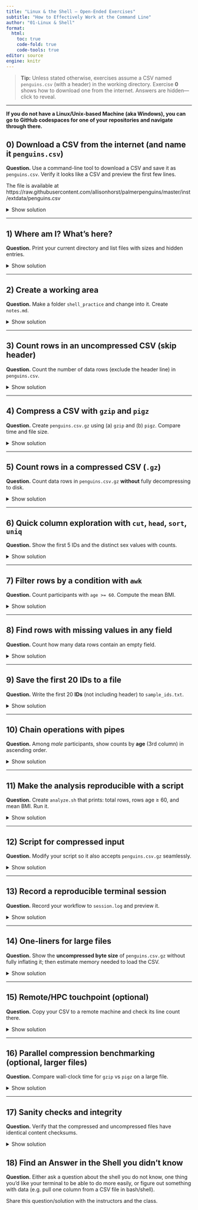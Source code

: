```yaml
---
title: "Linux & the Shell — Open-Ended Exercises"
subtitle: "How to Effectively Work at the Command Line"
author: "01-Linux & Shell"
format:
  html:
    toc: true
    code-fold: true
    code-tools: true
editor: source
engine: knitr
---
```


> **Tip:** Unless stated otherwise, exercises assume a CSV named `penguins.csv` (with a header) in the working directory. Exercise **0** shows how to download one from the internet. Answers are hidden—click to reveal.

---

**If you do not have a Linux/Unix-based Machine (aka Windows), you can go to GitHub codespaces for one of your repositories and navigate through there.**

## 0) Download a CSV from the internet (and name it `penguins.csv`)
**Question.** Use a command-line tool to download a CSV and save it as `penguins.csv`. Verify it looks like a CSV and preview the first few lines.

The file is available at https://raw.githubusercontent.com/allisonhorst/palmerpenguins/master/inst/extdata/penguins.csv



<details><summary>Show solution</summary>

```bash
# Using curl (follow redirects, write to file):
curl -L -o penguins.csv \
  https://raw.githubusercontent.com/allisonhorst/palmerpenguins/master/inst/extdata/penguins.csv

# Or using wget:
wget -O penguins.csv \
  https://raw.githubusercontent.com/allisonhorst/palmerpenguins/master/inst/extdata/penguins.csv

# (Optional) R from shell:
R -q -e "download.file('https://raw.githubusercontent.com/allisonhorst/palmerpenguins/master/inst/extdata/penguins.csv','penguins.csv', mode='wb')"

# (Optional) Python from shell:
python - <<'PY'
import urllib.request
url='https://raw.githubusercontent.com/allisonhorst/palmerpenguins/master/inst/extdata/penguins.csv'
urllib.request.urlretrieve(url, 'penguins.csv')
PY

# Basic checks
file penguins.csv
head -n 5 penguins.csv
wc -l penguins.csv   # total lines (incl. header)
```

Notes:
- `-L` (curl) follows redirects. `-O/-o` choose output filename.
- Use `head`, `wc -l`, and `cut -d',' -f1-5 | head` to quickly sanity-check.
</details>

---

## 1) Where am I? What’s here?
**Question.** Print your current directory and list files with sizes and hidden entries.

<details><summary>Show solution</summary>

```bash
pwd
ls -lha
```
</details>

---

## 2) Create a working area
**Question.** Make a folder `shell_practice` and change into it. Create `notes.md`.

<details><summary>Show solution</summary>

```bash
mkdir -p shell_practice && cd shell_practice
: > notes.md   # or: touch notes.md
```
</details>

---

## 3) Count rows in an **uncompressed** CSV (skip header)
**Question.** Count the number of data rows (exclude the header line) in `penguins.csv`.

<details><summary>Show solution</summary>

```bash
# total lines minus header
total=$(wc -l < penguins.csv)
echo $(( total - 1 ))

# or with tail:
tail -n +2 penguins.csv | wc -l
```
</details>

---

## 4) Compress a CSV with `gzip` and `pigz`
**Question.** Create `penguins.csv.gz` using (a) `gzip` and (b) `pigz`. Compare time and file size.

<details><summary>Show solution</summary>

```bash
# (a) Using gzip
time gzip -kf penguins.csv     # -k keep original, -f overwrite
ls -lh penguins.csv penguins.csv.gz

# (b) Using pigz (parallel gzip)
# If missing, install via your package manager (e.g., apt, brew, conda).
time pigz -kf penguins.csv
ls -lh penguins.csv penguins.csv.gz

# Inspect compressed vs uncompressed byte counts
gzip -l penguins.csv.gz
```

Notes:
- `pigz` uses multiple cores → faster on large files; compression ratio is the same algorithm as gzip.
</details>

---

## 5) Count rows in a **compressed** CSV (`.gz`)
**Question.** Count data rows in `penguins.csv.gz` **without** fully decompressing to disk.

<details><summary>Show solution</summary>

```bash
# Using gzip’s decompressor:
gzip -cd penguins.csv.gz | tail -n +2 | wc -l

# Using pigz if available:
pigz -dc penguins.csv.gz | tail -n +2 | wc -l

# Using zcat (often symlinked to gzip -cd):
zcat penguins.csv.gz | tail -n +2 | wc -l
```

Why: `-c` writes to stdout; `-d` decompresses. `tail -n +2` skips the header.
</details>

---

## 6) Quick column exploration with `cut`, `head`, `sort`, `uniq`
**Question.** Show the first 5 IDs and the distinct sex values with counts.

<details><summary>Show solution</summary>

```bash
head -n 6 penguins.csv | cut -d',' -f1      # header + first 5 IDs
cut -d',' -f2 penguins.csv | tail -n +2 | sort | uniq -c
```
</details>

---

## 7) Filter rows by a condition with `awk`
**Question.** Count participants with `age >= 60`. Compute the mean BMI.

<details><summary>Show solution</summary>

```bash
# age >= 60 (age is 3rd column)
awk -F',' 'NR>1 && $3 >= 60 {c++} END{print c+0}' penguins.csv

# mean BMI (4th column)
awk -F',' 'NR>1 {s+=$4; n++} END{print s/n}' penguins.csv
```
</details>

---

## 8) Find rows with missing values in **any** field
**Question.** Count how many data rows contain an empty field.

<details><summary>Show solution</summary>

```bash
# simple heuristic: consecutive delimiters or trailing comma
grep -E ',,' penguins.csv | wc -l
# more thorough (detect empty at start/end or middle):
awk -F',' 'NR>1{for(i=1;i<=NF;i++) if($i==""){m++ ; break}} END{print m+0}' penguins.csv
```
</details>

---

## 9) Save the first 20 IDs to a file
**Question.** Write the first 20 **IDs** (not including header) to `sample_ids.txt`.

<details><summary>Show solution</summary>

```bash
tail -n +2 penguins.csv | cut -d',' -f1 | head -n 20 > sample_ids.txt
wc -l sample_ids.txt   # should be 20
```
</details>

---

## 10) Chain operations with pipes
**Question.** Among *male* participants, show counts by **age** (3rd column) in ascending order.

<details><summary>Show solution</summary>

```bash
awk -F',' 'NR>1 && $2=="male"{print $3}' penguins.csv | sort -n | uniq -c
```
</details>

---

## 11) Make the analysis reproducible with a script
**Question.** Create `analyze.sh` that prints: total rows, rows age ≥ 60, and mean BMI. Run it.

<details><summary>Show solution</summary>

```bash
cat > analyze.sh << 'EOF'
#!/usr/bin/env bash
set -euo pipefail

csv="${1:-penguins.csv}"

echo "File: $csv"
echo -n "Total data rows: "
tail -n +2 "$csv" | wc -l

echo -n "Age >= 60 rows: "
awk -F',' 'NR>1 && $3 >= 60 {c++} END{print c+0}' "$csv"

echo -n "Mean BMI: "
awk -F',' 'NR>1 {s+=$4; n++} END{print s/n}' "$csv"
EOF

chmod +x analyze.sh
./analyze.sh penguins.csv
```
</details>

---

## 12) Script for **compressed** input
**Question.** Modify your script so it also accepts `penguins.csv.gz` seamlessly.

<details><summary>Show solution</summary>

```bash
cat > analyze_any.sh << 'EOF'
#!/usr/bin/env bash
set -euo pipefail
f="${1:-penguins.csv}"

stream() {
  case "$f" in
    *.gz)  gzip -cd "$f" ;;
    *)     cat "$f" ;;
  esac
}

# Skip header once:
data="$(stream | tail -n +2)"

echo "File: $f"
echo "Total data rows: $(printf "%s\n" "$data" | wc -l)"
echo "Age >= 60 rows: $(printf "%s\n" "$data" | awk -F',' '$3>=60{c++} END{print c+0}')"
echo "Mean BMI: $(printf "%s\n" "$data" | awk -F',' '{s+=$4; n++} END{print s/n}')"
EOF

chmod +x analyze_any.sh
./analyze_any.sh penguins.csv.gz
```
</details>

---

## 13) Record a reproducible terminal session
**Question.** Record your workflow to `session.log` and preview it.

<details><summary>Show solution</summary>

```bash
script -q session.log
# …run a few commands…
exit
less session.log
```
</details>

---

## 14) One-liners for large files
**Question.** Show the **uncompressed byte size** of `penguins.csv.gz` without fully inflating it; then estimate memory needed to load the CSV.

<details><summary>Show solution</summary>

```bash
# Uncompressed and compressed sizes (bytes):
gzip -l penguins.csv.gz

# Rough row count without header (streaming):
rows=$(gzip -cd penguins.csv.gz | tail -n +2 | wc -l)
echo "Rows: $rows"
```

Notes:
- `gzip -l` reports compressed and uncompressed sizes; not row count.
- Memory needs depend on parsing overhead; this is only an order-of-magnitude check.
</details>

---

## 15) Remote/HPC touchpoint (optional)
**Question.** Copy your CSV to a remote machine and check its line count there.

<details><summary>Show solution</summary>

```bash
scp penguins.csv user@server:~/data/
ssh user@server 'wc -l ~/data/penguins.csv'
```
</details>

---

## 16) Parallel compression benchmarking (optional, larger files)
**Question.** Compare wall-clock time for `gzip` vs `pigz` on a large file.

<details><summary>Show solution</summary>

```bash
# Create a larger file by duplication (demo only):
awk 'NR==1 || FNR>1' penguins.csv penguins.csv penguins.csv penguins.csv penguins.csv \
  > big.csv   # header from first file, rest skip header

# Benchmark (prints elapsed time)
/usr/bin/time -f "gzip: %E" gzip -kf big.csv
/usr/bin/time -f "pigz: %E" pigz -kf big.csv
ls -lh big.csv big.csv.gz
```
</details>

---

## 17) Sanity checks and integrity
**Question.** Verify that the compressed and uncompressed files have identical content checksums.

<details><summary>Show solution</summary>

```bash
md5sum penguins.csv
gzip -c penguins.csv | md5sum       # checksum of compressed stream (different)
gzip -cd penguins.csv.gz | md5sum   # checksum of decompressed content stream
# To compare content equality:
md5sum penguins.csv > a.md5
gzip -cd penguins.csv.gz | md5sum > b.md5
diff a.md5 b.md5   # no output => identical content
```

Explanation: the compressed file’s checksum differs, but the **decompressed content** checksum should match the original.
</details>

## 18) Find an Answer in the Shell you didn't know


**Question.** Either ask a question about the shell you do not know, one thing you'd like your terminal to be able to do more easily, or figure out something with data (e.g. pull one column from a CSV file in bash/shell). 

Share this question/solution with the instructors and the class.

